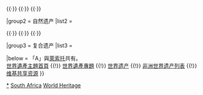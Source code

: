 {{Navbox
|name  = 南非世界遗产
|title = {{RSA}}[[世界遗产]]
|state = autocollapse
|image = {{location map+ |South Africa |caption= |places=
<!-- 文化遺產 /-->
             {{location map~ |South Africa |label=915 |position= |link=斯泰克方丹、斯瓦特科兰斯、科罗姆德拉伊和维罗恩斯的化石遗址 |mark=Blue 0080ff pog.svg 
                |lat_deg=25 |lat_min=58 |lat_sec=1.78 |lat_dir=S
                |lon_deg=27 |lon_min=39 |lon_sec=44.82 |lon_dir=E
             }}
             {{location map~ |South Africa |label=916 |position=left |link=羅本島 |mark=Blue 0080ff pog.svg 
                |lat_deg=33 |lat_min=48 |lat_sec=24.24 |lat_dir=S
                |lon_deg=18 |lon_min=21 |lon_sec=58.4 |lon_dir=E
             }}
             {{location map~ |South Africa |label=1099 |position= |link=马蓬古布韦 |mark=Blue 0080ff pog.svg 
                |lat_deg=22 |lat_min=11 |lat_sec=33 |lat_dir=S
                |lon_deg=29 |lon_min=14 |lon_sec=20 |lon_dir=E
             }}
             {{location map~ |South Africa |label=1265 |position= |link=理查德斯维德 |mark=Blue 0080ff pog.svg 
                |lat_deg=28 |lat_min=36 |lat_sec=0 |lat_dir=S
                |lon_deg=17 |lon_min=12 |lon_sec=14 |lon_dir=E
             }}
             {{location map~ |South Africa |label=1545 |position= |link=蔻瑪尼文化景觀 |mark=Blue 0080ff pog.svg 
                |lat_deg=25 |lat_min=41 |lat_sec=15.4 |lat_dir=S
                |lon_deg=20 |lon_min=22 |lon_sec=28.5 |lon_dir=E
             }}
<!-- 自然遺產 /-->
             {{location map~ |South Africa |label=914 |position= |link=大圣卢西亚湿地公园 |mark=Green 00ff00 pog.svg 
                |lat_deg=28 |lat_min=0 |lat_sec=0 |lat_dir=S
                |lon_deg=32 |lon_min=30 |lon_sec=0 |lon_dir=E
             }}
             {{location map~ |South Africa |label=1007 |position= |link=弗洛勒尔角 |mark=Green 00ff00 pog.svg 
                |lat_deg=34 |lat_min=10 |lat_sec=0 |lat_dir=S
                |lon_deg=18 |lon_min=22 |lon_sec=30 |lon_dir=E
             }}
             {{location map~ |South Africa |label=1162 |position= |link=弗里德堡隕石坑 |mark=Green 00ff00 pog.svg 
                |lat_deg=27 |lat_min=0 |lat_sec=0 |lat_dir=S
                |lon_deg=27 |lon_min=30 |lon_sec=0 |lon_dir=E
             }}
             {{location map~ |South Africa |label=1575 |position= |link=巴伯頓瑪空瓦山脈 |mark=Green 00ff00 pog.svg 
                |lat_deg=25 |lat_min=47 |lat_sec=6 |lat_dir=S
                |lon_deg=31 |lon_min=3 |lon_sec=7.2 |lon_dir=E
             }}
<!-- 複合遺產 /-->
             {{location map~ |South Africa |label=985 |position= |link=马罗提-德拉肯斯堡公园 |mark=Yellow ffff00 pog.svg 
                |lat_deg=29 |lat_min=45 |lat_sec=55 |lat_dir=S
                |lon_deg=29 |lon_min=7 |lon_sec=23 |lon_dir=E
             }}
         }}

|basestyle  = background:#D1E5F2;
|titlestyle = background-color: #B5D8EF
|belowstyle = font-size:85%;

|group1 = 文化遗产
|list1  = <div>
{{nowrap|{{colortext|915|c=blue}}：[[斯泰克方丹、斯瓦特科兰斯、科罗姆德拉伊和维罗恩斯的化石遗址]]}}{{·}}
{{nowrap|{{colortext|916|c=blue}}：[[羅本島]]}}{{·}}
{{nowrap|{{colortext|1099|c=blue}}：[[马蓬古布韦|马蓬古布韦文化景观]]}}{{·}} 
{{nowrap|{{colortext|1265|c=blue}}：[[理查德斯维德|理查德斯维德文化植物景观]]}}{{·}} 
{{nowrap|{{colortext|1545|c=blue}}：{{le|蔻瑪尼文化景觀|Khomani Cultural Landscape}}}}
</div>

|group2 = 自然遗产
|list2  = <div>
{{nowrap|{{colortext|914|c=limegreen}}：[[伊西曼格利索湿地公园]]}}{{·}}
{{nowrap|{{colortext|1007|c=limegreen}}：[[弗洛勒尔角|弗洛勒爾角保護區]]}}{{·}}
{{nowrap|{{colortext|1162|c=limegreen}}：[[弗里德堡隕石坑]]}}{{·}}
{{nowrap|{{colortext|1575|c=limegreen}}：{{le|巴伯頓瑪空瓦山脈|Makhonjwa Mountains}}}}
</div>

|group3 = 复合遗产
|list3  = <div>
{{nowrap|{{colortext|985|c=gold}}{{smallsup|A}}：[[马罗提-德拉肯斯堡公园]]}}
</div>

|below = 「A」與[[萊索托]]共有。<br/>[[Portal:世界遗产|世界遺產主題首頁]] {{!}} [[WikiProject:世界遗产|世界遺產專題]] {{!}} [[世界遗产]] {{!}} [[非洲世界遗产列表]] {{!}} [[:Commons:Category:World Heritage Sites in South Africa|维基共享资源]]
}}<noinclude>
{{collapsible option}}
[[Category:南非世界遗产|*]]
[[Category:非洲世界遺產模板|South Africa]]
[[Category:南非模板|World Heritage]]
</noinclude>